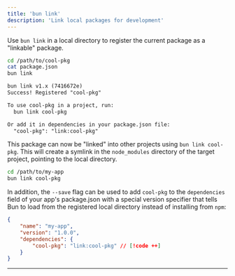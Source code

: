 ```yaml
---
title: 'bun link'
description: 'Link local packages for development'
---
```



Use `bun link` in a local directory to register the current package as a "linkable" package.

```bash terminal icon="terminal"
cd /path/to/cool-pkg
cat package.json
bun link
```

```txt
bun link v1.x (7416672e)
Success! Registered "cool-pkg"

To use cool-pkg in a project, run:
  bun link cool-pkg

Or add it in dependencies in your package.json file:
  "cool-pkg": "link:cool-pkg"
```

This package can now be "linked" into other projects using `bun link cool-pkg`. This will create a symlink in the `node_modules` directory of the target project, pointing to the local directory.

```bash terminal icon="terminal"
cd /path/to/my-app
bun link cool-pkg
```

In addition, the `--save` flag can be used to add `cool-pkg` to the `dependencies` field of your app's package.json with a special version specifier that tells Bun to load from the registered local directory instead of installing from `npm`:

```json package.json icon="file-json"
{
	"name": "my-app",
	"version": "1.0.0",
	"dependencies": {
		"cool-pkg": "link:cool-pkg" // [!code ++]
	}
}
```

---

<Link />
